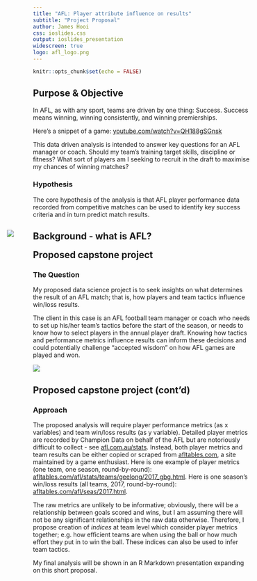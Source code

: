 ```yaml
---
title: "AFL: Player attribute influence on results"
subtitle: "Project Proposal"
author: James Hooi
css: ioslides.css
output: ioslides_presentation
widescreen: true
logo: afl_logo.png
---
```


```r
knitr::opts_chunk$set(echo = FALSE)
```

## Purpose & Objective
In AFL, as with any sport, teams are driven by one thing: Success. Success means winning, winning consistently, and winning premierships.

Here's a snippet of a game: [youtube.com/watch?v=QH188gSGnsk](https://www.youtube.com/watch?v=QH188gSGnsk)

This data driven analysis is intended to answer key questions for an AFL manager or coach. Should my team's training target skills, discipline or fitness? What sort of players am I seeking to recruit in the draft to maximise my chances of winning matches?

### Hypothesis
The core hypothesis of the analysis is that AFL player performance data recorded from competitive matches can be used to identify key success criteria and in turn predict match results.

## Background - what is AFL?
<div style="margin-left:-60px; margin-top:-45px;">
<img src="AFL_graphics934x586.png"></img>
</div>

## Proposed capstone project
### The Question
My proposed data science project is to seek insights on what determines the result of an AFL match; that is, how players and team tactics influence win/loss results.

The client in this case is an AFL football team manager or coach who needs to set up his/her team's tactics before the start of the season, or needs to know how to select players in the annual player draft. Knowing how tactics and performance metrics influence results can inform these decisions and could potentially challenge "accepted wisdom" on how AFL games are played and won.

<div style="margin-left:0px; margin-top:10px;">
<img src="afl_teams_50pc.png"></img>
</div>


## Proposed capstone project (cont'd)
### Approach
The proposed analysis will require player performance metrics (as x variables) and team win/loss results (as y variable). Detailed player metrics are recorded by Champion Data on behalf of the AFL but are notoriously difficult to collect - see [afl.com.au/stats](http://www.afl.com.au/stats). Instead, both player metrics and team results can be either copied or scraped from [afltables.com](https://afltables.com), a site maintained by a game enthusiast. Here is one example of player metrics (one team, one season, round-by-round): [afltables.com/afl/stats/teams/geelong/2017_gbg.html](https://afltables.com/afl/stats/teams/geelong/2017_gbg.html). Here is one season's win/loss results (all teams, 2017, round-by-round): [afltables.com/afl/seas/2017.html](https://afltables.com/afl/seas/2017.html).

The raw metrics are unlikely to be informative; obviously, there will be a relationship between goals scored and wins, but I am assuming there will not be any significant relationships in the raw data otherwise. Therefore, I propose creation of _indices_ at team level which consider player metrics together; e.g. how efficient teams are when using the ball or how much effort they put in to win the ball. These indices can also be used to infer team tactics.

My final analysis will be shown in an R Markdown presentation expanding on this short proposal.